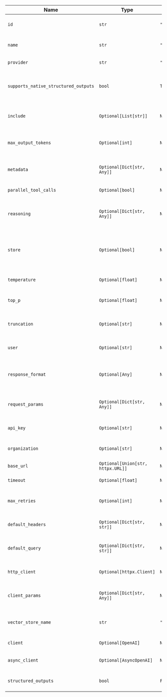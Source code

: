 | Name                          | Type                              | Default              | Description                                                                           |
| ----------------------------- | --------------------------------- | -------------------- | ------------------------------------------------------------------------------------- |
| `id`                          | `str`                             | `"gpt-4o"`           | The id of the OpenAI model to use.                                                    |
| `name`                        | `str`                             | `"OpenAIResponses"`  | The name of this response model instance.                                             |
| `provider`                    | `str`                             | `"OpenAI"`           | The provider of the model.                                                            |
| `supports_native_structured_outputs` | `bool`                     | `True`               | Whether the model natively supports structured outputs.                               |
| `include`                     | `Optional[List[str]]`             | `None`               | List of response components to include in the response.                               |
| `max_output_tokens`           | `Optional[int]`                   | `None`               | The maximum number of tokens to generate in the response output.                      |
| `metadata`                    | `Optional[Dict[str, Any]]`        | `None`               | Additional metadata to include with the request.                                      |
| `parallel_tool_calls`         | `Optional[bool]`                  | `None`               | Whether to allow parallel tool calls.                                                 |
| `reasoning`                   | `Optional[Dict[str, Any]]`        | `None`               | Parameters for enabling and controlling reasoning/thinking in the response.           |
| `store`                       | `Optional[bool]`                  | `None`               | Whether to store the output of this response request for model distillation or evals. |
| `temperature`                 | `Optional[float]`                 | `None`               | Controls randomness in the model's output.                                            |
| `top_p`                       | `Optional[float]`                 | `None`               | Controls diversity via nucleus sampling.                                              |
| `truncation`                  | `Optional[str]`                   | `None`               | How to handle content that exceeds the token limit.                                   |
| `user`                        | `Optional[str]`                   | `None`               | A unique identifier representing your end-user.                                       |
| `response_format`             | `Optional[Any]`                   | `None`               | An object specifying the format that the model must output.                           |
| `request_params`              | `Optional[Dict[str, Any]]`        | `None`               | Additional parameters to include in the request.                                      |
| `api_key`                     | `Optional[str]`                   | `None`               | The API key for authenticating with OpenAI.                                           |
| `organization`                | `Optional[str]`                   | `None`               | The organization to use for API requests.                                             |
| `base_url`                    | `Optional[Union[str, httpx.URL]]` | `None`               | The base URL for API requests.                                                        |
| `timeout`                     | `Optional[float]`                 | `None`               | The timeout for API requests.                                                         |
| `max_retries`                 | `Optional[int]`                   | `None`               | The maximum number of retries for failed requests.                                    |
| `default_headers`             | `Optional[Dict[str, str]]`        | `None`               | Default headers to include in all requests.                                           |
| `default_query`               | `Optional[Dict[str, str]]`        | `None`               | Default query parameters to include in all requests.                                  |
| `http_client`                 | `Optional[httpx.Client]`          | `None`               | An optional pre-configured HTTP client.                                               |
| `client_params`               | `Optional[Dict[str, Any]]`        | `None`               | Additional parameters for client configuration.                                       |
| `vector_store_name`           | `str`                             | `"knowledge_base"`   | The name of the vector store for file uploads and retrieval.                          |
| `client`                      | `Optional[OpenAI]`                | `None`               | The OpenAI client instance.                                                           |
| `async_client`                | `Optional[AsyncOpenAI]`           | `None`               | The asynchronous OpenAI client instance.                                              |
| `structured_outputs`          | `bool`                            | `False`              | Whether to use structured outputs with this Model.                                    |
